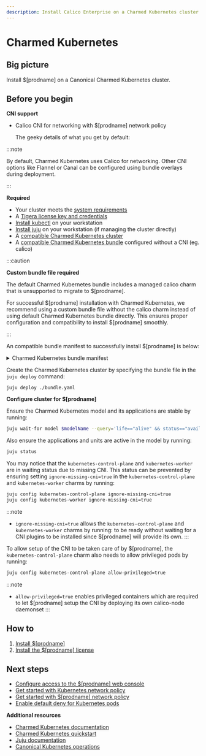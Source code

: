```yaml
---
description: Install Calico Enterprise on a Charmed Kubernetes cluster.
---
```



# Charmed Kubernetes

## Big picture

Install $[prodname] on a Canonical Charmed Kubernetes cluster.

## Before you begin

**CNI support**

- Calico CNI for networking with $[prodname] network policy

  The geeky details of what you get by default:

  <GeekDetails
    prodname='$[prodname]'
    details='Policy:Calico,IPAM:Calico,CNI:Calico,Overlay:IPIP,Routing:BGP,Datastore:Kubernetes'
  />

:::note

By default, Charmed Kubernetes uses Calico for networking. Other CNI options like Flannel or Canal can be configured using bundle overlays during deployment.

:::

**Required**

- Your cluster meets the [system requirements](requirements.mdx)
- A [Tigera license key and credentials](calico-enterprise.mdx)
- [Install kubectl](https://kubernetes.io/docs/tasks/tools/install-kubectl/) on your workstation
- [Install juju](https://juju.is/docs/juju/install-juju) on your workstation (if managing the cluster directly)
- A [compatible Charmed Kubernetes cluster](../compatibility.mdx#charmed-kubernetes)
- A [compatible Charmed Kubernetes bundle](https://github.com/charmed-kubernetes/bundle/tree/main) configured without a CNI (eg. calico)

:::caution

**Custom bundle file required**

The default Charmed Kubernetes bundle includes a managed calico charm that is unsupported to migrate to $[prodname].

For successful $[prodname] installation with Charmed Kubernetes, we recommend using a custom bundle file without the calico charm instead of using default Charmed Kubernetes bundle directly. This ensures proper configuration and compatibility to install $[prodname] smoothly.

:::

An compatible bundle manifest to successfully install $[prodname] is below:

<details>
<summary>Charmed Kubernetes bundle manifest</summary>

```yaml
description: A highly-available, production-grade Kubernetes cluster.
docs: https://discourse.charmhub.io/t/charmed-kubernetes-bundle/14447
issues: https://bugs.launchpad.net/charmed-kubernetes-bundles
series: jammy
source: https://github.com/charmed-kubernetes/bundle
website: https://ubuntu.com/kubernetes/charmed-k8s
name: charmed-kubernetes
applications:
  containerd:
    charm: containerd
    channel: 1.33/stable
  easyrsa:
    charm: easyrsa
    channel: 1.33/stable
    constraints: arch=amd64 cpu-cores=2 mem=8192 root-disk=16384
    num_units: 1
  etcd:
    charm: etcd
    channel: 1.33/stable
    constraints: arch=amd64 cpu-cores=2 mem=8192 root-disk=16384
    storage:
      data: loop,1,1024M
    num_units: 1
    options:
      channel: 3.4/stable
  kubernetes-control-plane:
    charm: kubernetes-control-plane
    channel: 1.33/stable
    constraints: arch=amd64 cpu-cores=2 mem=8192 root-disk=16384
    num_units: 1
    expose: true
    options:
      channel: 1.33/stable
  kubernetes-worker:
    charm: kubernetes-worker
    channel: 1.33/stable
    constraints: arch=amd64 cpu-cores=2 mem=8192 root-disk=16384
    num_units: 3
    expose: true
    options:
      channel: 1.33/stable
relations:
- - kubernetes-control-plane:kube-control
  - kubernetes-worker:kube-control
- - kubernetes-control-plane:certificates
  - easyrsa:client
- - kubernetes-control-plane:etcd
  - etcd:db
- - kubernetes-worker:certificates
  - easyrsa:client
- - etcd:certificates
  - easyrsa:client
- - containerd:containerd
  - kubernetes-worker:container-runtime
- - containerd:containerd
  - kubernetes-control-plane:container-runtime
```

</details>

Create the Charmed Kubernetes cluster by specifying the bundle file in the `juju deploy` command:

```
juju deploy ./bundle.yaml
```

**Configure cluster for $[prodname]**

Ensure the Charmed Kubernetes model and its applications are stable by running:

```bash
juju wait-for model $modelName --query='life=="alive" && status=="available"'
```

Also ensure the applications and units are active in the model by running:

```bash
juju status
```

You may notice that the `kubernetes-control-plane` and `kubernetes-worker` are in waiting status due to missing CNI. This status can be prevented by ensuring setting `ignore-missing-cni=true` in the `kubernetes-control-plane` and `kubernetes-worker` charms by running:

```bash
juju config kubernetes-control-plane ignore-missing-cni=true
juju config kubernetes-worker ignore-missing-cni=true
```

:::note
- `ignore-missing-cni=true` allows the `kubernetes-control-plane` and `kubernetes-worker` charms by running: to be ready without waiting for a CNI plugins to be installed since $[prodname] will provide its own.
:::

To allow setup of the CNI to be taken care of by $[prodname], the `kubernetes-control-plane` charm also needs to allow privileged pods by running:
```bash
juju config kubernetes-control-plane allow-privileged=true
```

:::note
- `allow-privileged=true` enables privileged containers which are required to let $[prodname] setup the CNI by deploying its own calico-node daemonset
:::

## How to

1. [Install $[prodname]](#install-calico-enterprise)
1. [Install the $[prodname] license](#install-the-calico-enterprise-license)

<InstallCharmedK8s clusterType='standalone' />

## Next steps

- [Configure access to the $[prodname] web console](../../operations/cnx/access-the-manager.mdx)
- [Get started with Kubernetes network policy](../../network-policy/get-started/kubernetes-network-policy.mdx)
- [Get started with $[prodname] network policy](../../network-policy/beginners/calico-network-policy.mdx)
- [Enable default deny for Kubernetes pods](../../network-policy/beginners/kubernetes-default-deny.mdx)

**Additional resources**

- [Charmed Kubernetes documentation](https://ubuntu.com/kubernetes/charmed-k8s)
- [Charmed Kubernetes quickstart](https://ubuntu.com/kubernetes/charmed-k8s/docs/quickstart)
- [Juju documentation](https://juju.is/docs)
- [Canonical Kubernetes operations](https://ubuntu.com/kubernetes/docs) 
